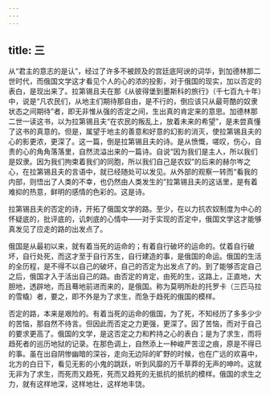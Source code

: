 ```yaml
---
---
---
```

title: 三
---



从“君主的意志的是认”，经过了许多不被顾及的宫廷底阿谀的词华，到加德林那二世时代，而俄国文学这才看见个人的心的浓的投影，对于俄国的现实，加以否定的表白，是现出来了。拉第锡且夫在那《从彼得堡到墨斯科的旅行》（千七百九十年）中，说是“凡农民们，从地主们期待那自由，是不行的，倒应该只从最苛酷的奴隶状态之间期待”者，即无非惟从强的否定之间，生出真的肯定来的意思。加德林那二世一读这书，以为拉第锡且夫“在农民的叛乱上，放着未来的希望”，是未尝真懂了这书的真意的。但是，属望于地主的善意和好意的幻影的消灭，使拉第锡且夫的心的影更浓，更深了。这一篇，倒是拉第锡且夫的诗。是从愤慨，嗟叹，伤心，自责的心的角角落落里，自然流溢出来的一篇诗。自说“因为我们是主人，所以我们是奴隶。因为我们拘束着我们的同胞，所以我们自己是农奴”的后来的赫尔岑之心，在拉第锡且夫的言语中，就已经随处可以发见。从外部的观察一转而“看我的内部，则悟出了人类的不幸，也仍然由人类发生的”拉第锡且夫的这话里，是有着难抑的热意，鲜明的感情的色彩的。这是诗。

拉第锡且夫的否定的诗，开拓了俄国文学的路。至少，在以力抗农奴制度为中心的怀疑底的，批评底的，讥刺底的心情中——对于实现的否定中，俄国文学这才能够真发见了应走的路的出发点了。

俄国是从最初以来，就有着当死的运命的；有着自行破坏的运命的。仗着自行破坏，自行处死，而这才至于自行苏生，自行建造的事，是俄国的命运。俄国的生活的全历程，是不得不以自己的破坏，自己的否定为出发点了的。到了能够否定自己之后，俄国才入于活出自己的路。由否定的肯定，由死的生，这路上，正直地，大胆地，透辟地，而且蓦地前进而来的，是俄国。称为莫明所赴的托罗卡（三匹马拉的雪橇）者，要之，即不外是为了求生，而急于趋死的俄国的模样。

否定的路，本来是艰险的。有着当死的运命的俄国，为了死，不知经历了多多少少的苦恼，那自然不待言。但因此而否定之力更强，更深了。因了苦恼，而对于自己的要求更高了。俄国的文学，是这否定之力和矜持之心的表白；是为了求生，而将趋死者的巡历地狱的记录。在那色调上，自然添上一种峻严苦涩之痕，原是不得已的事。虽在出自阴惨幽暗的深谷，走向无边际的旷野的时候，也在广远的欢喜中，北方的白日下，看见无影的小鬼的跳跃，听到风靡的万千草莽的无声的呻吟。这就无非为了求生，而死而又趋死，死而又趋死的无抵抗的抵抗的模样。俄国的求生之力，就有这样地深，这样地壮，这样地丰饶。